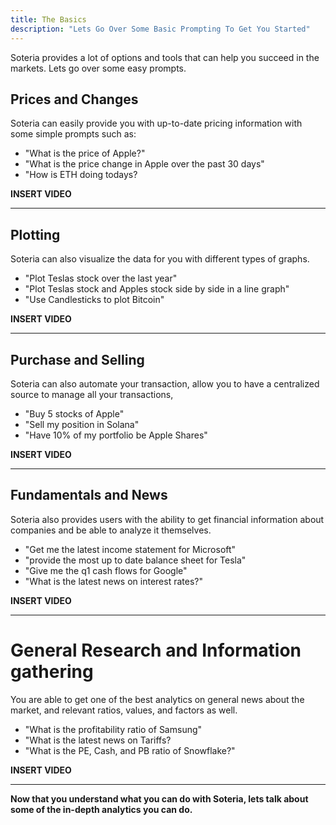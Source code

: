 ```yaml
---
title: The Basics
description: "Lets Go Over Some Basic Prompting To Get You Started"
---
```


Soteria provides a lot of options and tools that can help you succeed in the markets. Lets go over some easy prompts.

## Prices and Changes

Soteria can easily provide you with up-to-date pricing information with some simple prompts such as:

- "What is the price of Apple?"
- "What is the price change in Apple over the past 30 days"
- "How is ETH doing todays?

**INSERT VIDEO**

---

## Plotting

Soteria can also visualize the data for you with different types of graphs.

- "Plot Teslas stock over the last year"
- "Plot Teslas stock and Apples stock side by side in a line graph"
- "Use Candlesticks to plot Bitcoin"

**INSERT VIDEO**

---

## Purchase and Selling

Soteria can also automate your transaction, allow you to have a centralized source to manage all your transactions,

- "Buy 5 stocks of Apple"
- "Sell my position in Solana"
- "Have 10% of my portfolio be Apple Shares"

**INSERT VIDEO**

---

## Fundamentals and News

Soteria also provides users with the ability to get financial information about companies and be able to analyze it themselves.

- "Get me the latest income statement for Microsoft"
- "provide the most up to date balance sheet for Tesla"
- "Give me the q1 cash flows for Google"
- "What is the latest news on interest rates?"

**INSERT VIDEO**

---

# General Research and Information gathering

You are able to get one of the best analytics on general news about the market, and relevant ratios, values, and factors as well.

- "What is the profitability ratio of Samsung"
- "What is the latest news on Tariffs?
- "What is the PE, Cash, and PB ratio of Snowflake?"

**INSERT VIDEO**

---

**Now that you understand what you can do with Soteria, lets talk about some of the in-depth analytics you can do.**
